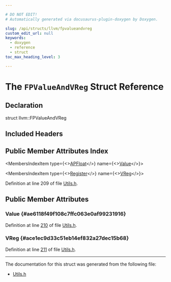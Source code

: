 ```yaml
---

# DO NOT EDIT!
# Automatically generated via docusaurus-plugin-doxygen by Doxygen.

slug: /api/structs/llvm/fpvalueandvreg
custom_edit_url: null
keywords:
  - doxygen
  - reference
  - struct
toc_max_heading_level: 3

---
```





# The `FPValueAndVReg` Struct Reference

<DoxygenPage pluginConfig={pluginConfig}>



## Declaration

<CodeBlock>struct llvm::FPValueAndVReg</CodeBlock>

## Included Headers

<IncludesList>
<IncludesListItem
  filePath="llvm/CodeGen/GlobalISel/Utils.h"
  permalink="/docs/api/files/include/include/llvm/include/llvm/codegen/include/llvm/codegen/globalisel/utils-h"
  isLocal="true" />
</IncludesList>

## Public Member Attributes Index

<MembersIndex>

<MembersIndexItem
  type={<><a href="/docs/api/classes/llvm/apfloat">APFloat</a></>}
  name={<><a href="#ae6118f49f108c7ffc063e0af99231916">Value</a></>}>
</MembersIndexItem>

<MembersIndexItem
  type={<><a href="/docs/api/classes/llvm/register">Register</a></>}
  name={<><a href="#ace1ec9d33c51eb14ef832a27dec15b68">VReg</a></>}>
</MembersIndexItem>

</MembersIndex>


Definition at line 209 of file <a href="/docs/api/files/include/include/llvm/include/llvm/codegen/include/llvm/codegen/globalisel/utils-h">Utils.h</a>.

<SectionDefinition>

## Public Member Attributes

### Value {#ae6118f49f108c7ffc063e0af99231916}

<MemberDefinition
  prototype="APFloat llvm::FPValueAndVReg::Value">

Definition at line <a href="/docs/api/files/include/include/llvm/include/llvm/codegen/include/llvm/codegen/globalisel/utils-h/#l00210">210</a> of file <a href="/docs/api/files/include/include/llvm/include/llvm/codegen/include/llvm/codegen/globalisel/utils-h">Utils.h</a>.
</MemberDefinition>

### VReg {#ace1ec9d33c51eb14ef832a27dec15b68}

<MemberDefinition
  prototype="Register llvm::FPValueAndVReg::VReg">

Definition at line <a href="/docs/api/files/include/include/llvm/include/llvm/codegen/include/llvm/codegen/globalisel/utils-h/#l00211">211</a> of file <a href="/docs/api/files/include/include/llvm/include/llvm/codegen/include/llvm/codegen/globalisel/utils-h">Utils.h</a>.
</MemberDefinition>

</SectionDefinition>

<hr/>

The documentation for this struct was generated from the following file:

<ul>
<li><a href="/docs/api/files/include/include/llvm/include/llvm/codegen/include/llvm/codegen/globalisel/utils-h">Utils.h</a></li>
</ul>

</DoxygenPage>
